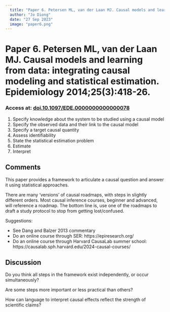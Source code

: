 ```yaml
---
  title: "Paper 6. Petersen ML, van der Laan MJ. Causal models and learning from data: integrating causal modeling and statistical estimation. Epidemiology 2014;25(3):418-26."
  author: "Jo Diong"
  date: "27 Sep 2023"
  image: "paper6.png"
---
```


# Paper 6. Petersen ML, van der Laan MJ. Causal models and learning from data: integrating causal modeling and statistical estimation. Epidemiology 2014;25(3):418-26.

### Access at: [doi.10.1097/EDE.0000000000000078](https://journals.lww.com/epidem/fulltext/2014/05000/causal_models_and_learning_from_data__integrating.13.aspx)

1. Specify knowledge about the system to be studied using a causal model
2. Specify the observed data and their link to the causal model
3. Specify a target causal quantity
4. Assess identifiability
5. State the statistical estimation problem
6. Estimate
7. Interpret

## Comments

This paper provides a framework to articulate a causal question and answer it using statistical approaches.

There are many 'versions' of causal roadmaps, with steps in slightly different orders.
Most causal inference courses, beginner and advanced, will reference a roadmap.
The bottom line is, use one of the roadmaps to draft a study protocol to stop from getting lost/confused.

Suggestions:

* See Dang and Balzer 2013 commentary
* Do an online course through SER: https://epiresearch.org/
* Do an online course through Harvard CausaLab summer school: https://causalab.sph.harvard.edu/2024-causal-courses/

## Discussion

Do you think all steps in the framework exist independently, or occur simultaneously?

Are some steps more important or less practical than others?

How can language to interpret causal effects reflect the strength of scientific claims?


